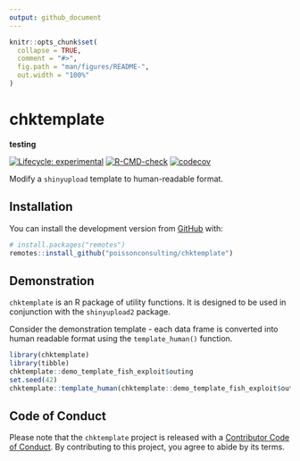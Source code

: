 ```yaml
---
output: github_document
---
```


<!-- README.md is generated from README.Rmd. Please edit that file -->

```r
knitr::opts_chunk$set(
  collapse = TRUE,
  comment = "#>",
  fig.path = "man/figures/README-",
  out.width = "100%"
)
```

# chktemplate

**testing**

<!-- badges: start -->
[![Lifecycle: experimental](https://img.shields.io/badge/lifecycle-experimental-orange.svg)](https://lifecycle.r-lib.org/articles/stages.html#experimental)
[![R-CMD-check](https://github.com/poissonconsulting/chktemplate/workflows/R-CMD-check/badge.svg)](https://github.com/poissonconsulting/chktemplate/actions)
[![codecov](https://codecov.io/gh/poissonconsulting/chktemplate/branch/master/graph/badge.svg?token=FR6YQNTZF3)](https://codecov.io/gh/poissonconsulting/chktemplate)
<!-- badges: end -->

Modify a `shinyupload` template to human-readable format.

## Installation

You can install the development version from [GitHub](https://github.com/poissonconsulting/chktemplate) with:

``` r
# install.packages("remotes")
remotes::install_github("poissonconsulting/chktemplate")
```

## Demonstration

`chktemplate` is an R package of utility functions. 
It is designed to be used in conjunction with the `shinyupload2` package.

Consider the demonstration template - each data frame is converted into human readable format using the 
`template_human()` function.

```r
library(chktemplate)
library(tibble)
chktemplate::demo_template_fish_exploit$outing
set.seed(42)
chktemplate::template_human(chktemplate::demo_template_fish_exploit$outing)
```

## Code of Conduct

Please note that the `chktemplate` project is released with a [Contributor Code of Conduct](https://contributor-covenant.org/version/2/0/CODE_OF_CONDUCT.html). 
By contributing to this project, you agree to abide by its terms.

